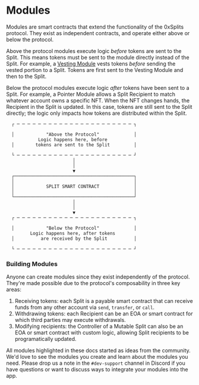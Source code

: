 # Modules

Modules are smart contracts that extend the functionality of the 0xSplits
protocol. They exist as independent contracts, and operate either above or below
the protocol.

Above the protocol modules execute logic _before_ tokens are sent to the Split.
This means tokens must be sent to the module directly instead of the Split. For
example, a [Vesting Module](/modules/overview) vests tokens _before_ sending the
vested portion to a Split. Tokens are first sent to the Vesting Module and then
to the Split.

Below the protocol modules execute logic _after_ tokens have been sent to a
Split. For example, a Pointer Module allows a Split Recipient to match whatever
account owns a specific NFT. When the NFT changes hands, the Recipient in the
Split is updated. In this case, tokens are still sent to the Split directly; the
logic only impacts how tokens are distributed within the Split.

```
  ┌ ─ ─ ─ ─ ─ ─ ─ ─ ─ ─ ─ ─ ─ ─ ─ ─ ─ ─ ─ ─ ─ ─ ┐

  │            "Above the Protocol"             │
            Logic happens here, before
  │        tokens are sent to the Split         │

  └ ─ ─ ─ ─ ─ ─ ─ ─ ─ ─ ─ ─ ─ ─ ─ ─ ─ ─ ─ ─ ─ ─ ┘
                         │
                         │
                         ▼
  ┌─────────────────────────────────────────────┐
  │                                             │
  │            SPLIT SMART CONTRACT             │
  │                                             │
  └─────────────────────────────────────────────┘
                         │
                         │
                         ▼
  ┌ ─ ─ ─ ─ ─ ─ ─ ─ ─ ─ ─ ─ ─ ─ ─ ─ ─ ─ ─ ─ ─ ─ ┐

  │            "Below the Protocol"             │
         Logic happens here, after tokens
  │          are received by the Split          │

  └ ─ ─ ─ ─ ─ ─ ─ ─ ─ ─ ─ ─ ─ ─ ─ ─ ─ ─ ─ ─ ─ ─ ┘
```

### Building Modules

Anyone can create modules since they exist independently of the protocol.
They're made possible due to the protocol's composability in three key areas:

1. Receiving tokens: each Split is a payable smart contract that can receive
   funds from any other account via `send`, `transfer`, or `call`.
2. Withdrawing tokens: each Recipient can be an EOA or smart contract for which
   third parties may execute withdrawals.
3. Modifying recipients: the Controller of a Mutable Split can also be an EOA or
   smart contract with custom logic, allowing Split recipients to be
   programatically updated.

All modules highlighted in these docs started as ideas from the community. We'd
love to see the modules you create and learn about the modules you need. Please
drop us a note in the `#dev-support` channel in Discord if you have questions or
want to discuss ways to integrate your modules into the app.
